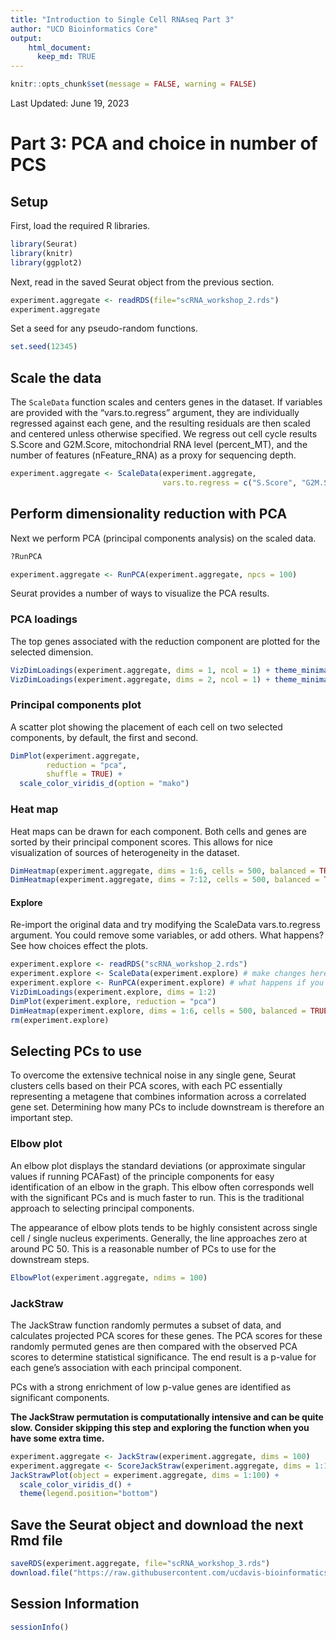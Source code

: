 ```yaml
---
title: "Introduction to Single Cell RNAseq Part 3"
author: "UCD Bioinformatics Core"
output:
    html_document:
      keep_md: TRUE
---
```


```r
knitr::opts_chunk$set(message = FALSE, warning = FALSE)
```

Last Updated: June 19, 2023

# Part 3: PCA and choice in number of PCS

## Setup

First, load the required R libraries.
```r
library(Seurat)
library(knitr)
library(ggplot2)
```

Next, read in the saved Seurat object from the previous section.
```r
experiment.aggregate <- readRDS(file="scRNA_workshop_2.rds")
experiment.aggregate
```

Set a seed for any pseudo-random functions.
```r
set.seed(12345)
```

## Scale the data

The `ScaleData` function scales and centers genes in the dataset. If variables are provided with the "vars.to.regress" argument, they are individually regressed against each gene, and the resulting residuals are then scaled and centered unless otherwise specified. We regress out cell cycle results S.Score and G2M.Score, mitochondrial RNA level (percent_MT), and the number of features (nFeature_RNA) as a proxy for sequencing depth.

```r
experiment.aggregate <- ScaleData(experiment.aggregate,
                                  vars.to.regress = c("S.Score", "G2M.Score", "percent_MT", "nFeature_RNA"))
```

## Perform dimensionality reduction with PCA

Next we perform PCA (principal components analysis) on the scaled data.  

```r
?RunPCA
```

```r
experiment.aggregate <- RunPCA(experiment.aggregate, npcs = 100)
```

Seurat provides a number of ways to visualize the PCA results.

### PCA loadings

The top genes associated with the reduction component are plotted for the selected dimension.

```r
VizDimLoadings(experiment.aggregate, dims = 1, ncol = 1) + theme_minimal(base_size = 8)
VizDimLoadings(experiment.aggregate, dims = 2, ncol = 1) + theme_minimal(base_size = 8)
```

### Principal components plot

A scatter plot showing the placement of each cell on two selected components, by default, the first and second.

```r
DimPlot(experiment.aggregate,
        reduction = "pca",
        shuffle = TRUE) +
  scale_color_viridis_d(option = "mako")
```

### Heat map

Heat maps can be drawn for each component. Both cells and genes are sorted by their principal component scores. This allows for nice visualization of sources of heterogeneity in the dataset.

```r
DimHeatmap(experiment.aggregate, dims = 1:6, cells = 500, balanced = TRUE)
DimHeatmap(experiment.aggregate, dims = 7:12, cells = 500, balanced = TRUE)
```

#### Explore

Re-import the original data and try modifying the ScaleData vars.to.regress argument. You could remove some variables, or add others. What happens? See how choices effect the plots.

```r
experiment.explore <- readRDS("scRNA_workshop_2.rds")
experiment.explore <- ScaleData(experiment.explore) # make changes here to explore the data
experiment.explore <- RunPCA(experiment.explore) # what happens if you adjust npcs?
VizDimLoadings(experiment.explore, dims = 1:2)
DimPlot(experiment.explore, reduction = "pca")
DimHeatmap(experiment.explore, dims = 1:6, cells = 500, balanced = TRUE) # adjust parameters
rm(experiment.explore)
```

## Selecting PCs to use

To overcome the extensive technical noise in any single gene, Seurat clusters cells based on their PCA scores, with each PC essentially representing a metagene that combines information across a correlated gene set. Determining how many PCs to include downstream is therefore an important step.

### Elbow plot

An elbow plot displays the standard deviations (or approximate singular values if running PCAFast) of the principle components for easy identification of an elbow in the graph. This elbow often corresponds well with the significant PCs and is much faster to run.  This is the traditional approach to selecting principal components.

The appearance of elbow plots tends to be highly consistent across single cell / single nucleus experiments. Generally, the line approaches zero at around PC 50. This is a reasonable number of PCs to use for the downstream steps.

```r
ElbowPlot(experiment.aggregate, ndims = 100)
```

### JackStraw

The JackStraw function randomly permutes a subset of data, and calculates projected PCA scores for these genes. The PCA scores for these randomly permuted genes are then compared with the observed PCA scores to determine statistical significance. The end result is a p-value for each gene's association with each principal component.

PCs with a strong enrichment of low p-value genes are identified as significant components.

**The JackStraw permutation is computationally intensive and can be quite slow. Consider skipping this step and exploring the function when you have some extra time.**

```r
experiment.aggregate <- JackStraw(experiment.aggregate, dims = 100)
experiment.aggregate <- ScoreJackStraw(experiment.aggregate, dims = 1:100)
JackStrawPlot(object = experiment.aggregate, dims = 1:100) +
  scale_color_viridis_d() +
  theme(legend.position="bottom")
```

## Save the Seurat object and download the next Rmd file
```r
saveRDS(experiment.aggregate, file="scRNA_workshop_3.rds")
download.file("https://raw.githubusercontent.com/ucdavis-bioinformatics-training/2023-June-Single-Cell-RNA-Seq-Analysis/main/data_analysis/scRNA_Workshop-PART4.Rmd", "scRNA_Workshop-PART4.Rmd")
```

## Session Information
```r
sessionInfo()
```
